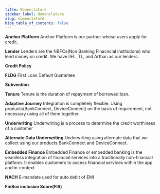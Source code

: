 ```yaml
---
title: Nomenclature
sidebar_label: Nomenclature
slug: nomenclature
hide_table_of_contents: false
---
```




**Anchor Platform** Anchor Platform is our partner whose users apply for credit.

**Lender** Lenders are the NBFCs(Non Banking Finacncial institutions) who lend money on credit. We have IIFL, TL, and Arthan as our lenders.

**Credit Policy** 

**FLDG** First Loan Default Guatantee

**Subvention** 

**Tenure** Tenure is the duration of repayment of borrowed loan.

**Adaptive Journey** Integration is completely flexible. Using products(BankConnect, DeviceConnect) on the basis of requirement, not necessary using all of them together.

**Underwriting** Underwriting is a process to determine the credit worthiness of a customer

**Alternate Data Underwriting** Underwriting using alternate data that we collect using our products BankConnect and DeviceConnect.

**Embedded Finance** Embedded Finance or embedded banking is the seamless integration of financial services into a traditionally non-financial platform. It enables customers to access financial services within the app and in-context.

**NACH** E-mandate used for auto debit of EMI

**FinBox inclusion Score(FIS)** 
